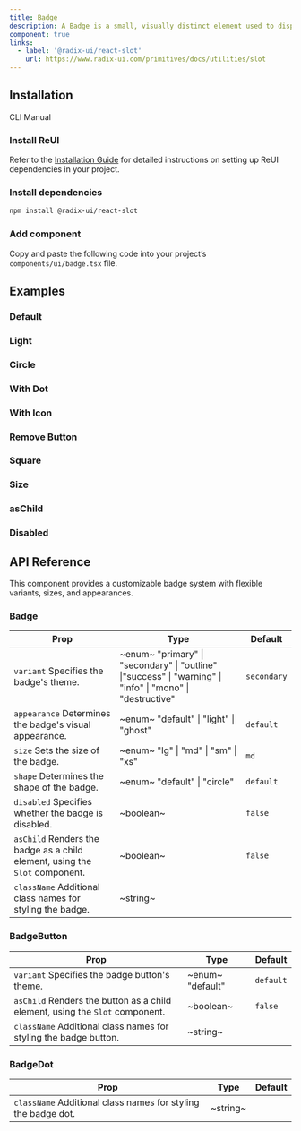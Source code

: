 ```yaml
---
title: Badge
description: A Badge is a small, visually distinct element used to display contextual metadata, such as status, category, or notifications, enhancing the clarity and organization of your design.
component: true
links:
  - label: '@radix-ui/react-slot'
    url: https://www.radix-ui.com/primitives/docs/utilities/slot
---
```


## Installation

<Tabs defaultValue="cli">

<TabsList>
  <TabsTrigger value="cli">CLI</TabsTrigger>
  <TabsTrigger value="manual">Manual</TabsTrigger>
</TabsList>

<TabsContent value="cli">
  <CliCommands name="badge" />
</TabsContent>

<TabsContent value="manual">    
<Steps>

### Install ReUI

Refer to the [Installation Guide](/docs/installation) for detailed instructions on setting up ReUI dependencies in your project.

### Install dependencies

```bash
npm install @radix-ui/react-slot
```

### Add component

Copy and paste the following code into your project’s `components/ui/badge.tsx` file.

<ComponentPreview name="badge" />

</Steps>

</TabsContent>

</Tabs>

## Examples

### Default

<ExamplePreview path="badge/default" />

### Light

<ExamplePreview path="badge/light" />

### Circle

<ExamplePreview path="badge/circle" />

### With Dot

<ExamplePreview path="badge/with-dot" />

### With Icon

<ExamplePreview path="badge/with-icon" />

### Remove Button

<ExamplePreview path="badge/remove-button" />

### Square

<ExamplePreview path="badge/square" />

### Size

<ExamplePreview path="badge/size" />

### asChild

<ExamplePreview path="badge/as-child" />

### Disabled

<ExamplePreview path="badge/disabled" />

## API Reference

This component provides a customizable badge system with flexible variants, sizes, and appearances.

### Badge

| **Prop**                                                                                               | **Type**                                                                                                                    | **Default** |
| ------------------------------------------------------------------------------------------------------ | --------------------------------------------------------------------------------------------------------------------------- | ----------- |
| `variant` <PopoverInfo>Specifies the badge's theme.</PopoverInfo>                                      | ~enum~ <PopoverInfo> "primary" \| "secondary" \| "outline" \|"success" \| "warning" \| "info" \| "mono" \| "destructive" </PopoverInfo> | `secondary` |
| `appearance` <PopoverInfo>Determines the badge's visual appearance.</PopoverInfo>                      | ~enum~ <PopoverInfo> "default" \| "light" \| "ghost" </PopoverInfo>                                             | `default`     |
| `size` <PopoverInfo>Sets the size of the badge.</PopoverInfo>                                          | ~enum~ <PopoverInfo> "lg" \| "md" \| "sm" \| "xs" </PopoverInfo>                                                                    | `md`        |
| `shape` <PopoverInfo>Determines the shape of the badge.</PopoverInfo>                                  | ~enum~ <PopoverInfo> "default" \| "circle" </PopoverInfo>                                                                   | `default`   |
| `disabled` <PopoverInfo>Specifies whether the badge is disabled.</PopoverInfo>                         | ~boolean~                                                                                                                   | `false`     |
| `asChild` <PopoverInfo>Renders the badge as a child element, using the `Slot` component.</PopoverInfo> | ~boolean~                                                                                                                   | `false`     |
| `className` <PopoverInfo>Additional class names for styling the badge.</PopoverInfo>                   | ~string~                                                                                                                    | <Na/>       |

### BadgeButton

| **Prop**                                                                                                | **Type**                                      | **Default** |
| ------------------------------------------------------------------------------------------------------- | --------------------------------------------- | ----------- |
| `variant` <PopoverInfo>Specifies the badge button's theme.</PopoverInfo>                                | ~enum~ <PopoverInfo> "default" </PopoverInfo> | `default`   |
| `asChild` <PopoverInfo>Renders the button as a child element, using the `Slot` component.</PopoverInfo> | ~boolean~                                     | `false`     |
| `className` <PopoverInfo>Additional class names for styling the badge button.</PopoverInfo>             | ~string~                                      | <Na/>       |

### BadgeDot

| **Prop**                                                                                 | **Type** | **Default** |
| ---------------------------------------------------------------------------------------- | -------- | ----------- |
| `className` <PopoverInfo>Additional class names for styling the badge dot.</PopoverInfo> | ~string~ | <Na/>       |
